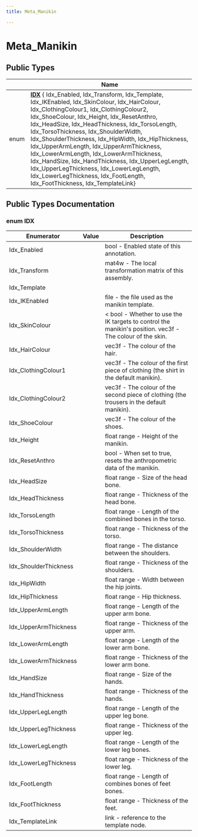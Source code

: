 ```yaml
---
title: Meta_Manikin

---
```


# Meta_Manikin





## Public Types

|                | Name           |
| -------------- | -------------- |
| enum| **[IDX](../Classes/structvrtree_1_1_meta___manikin.mdx#enum-idx)** { Idx_Enabled, Idx_Transform, Idx_Template, Idx_IKEnabled, Idx_SkinColour, Idx_HairColour, Idx_ClothingColour1, Idx_ClothingColour2, Idx_ShoeColour, Idx_Height, Idx_ResetAnthro, Idx_HeadSize, Idx_HeadThickness, Idx_TorsoLength, Idx_TorsoThickness, Idx_ShoulderWidth, Idx_ShoulderThickness, Idx_HipWidth, Idx_HipThickness, Idx_UpperArmLength, Idx_UpperArmThickness, Idx_LowerArmLength, Idx_LowerArmThickness, Idx_HandSize, Idx_HandThickness, Idx_UpperLegLength, Idx_UpperLegThickness, Idx_LowerLegLength, Idx_LowerLegThickness, Idx_FootLength, Idx_FootThickness, Idx_TemplateLink} |

## Public Types Documentation

### enum IDX

| Enumerator | Value | Description |
| ---------- | ----- | ----------- |
| Idx_Enabled | | bool - Enabled state of this annotation.   |
| Idx_Transform | | mat4w - The local transformation matrix of this assembly.   |
| Idx_Template | |   |
| Idx_IKEnabled | | file - the file used as the manikin template.   |
| Idx_SkinColour | | < bool - Whether to use the IK targets to control the manikin's position.  vec3f - The colour of the skin.  |
| Idx_HairColour | | vec3f - The colour of the hair.   |
| Idx_ClothingColour1 | | vec3f - The colour of the first piece of clothing (the shirt in the default manikin).   |
| Idx_ClothingColour2 | | vec3f - The colour of the second piece of clothing (the trousers in the default manikin).   |
| Idx_ShoeColour | | vec3f - The colour of the shoes.   |
| Idx_Height | | float range - Height of the manikin.   |
| Idx_ResetAnthro | | bool - When set to true, resets the anthropometric data of the manikin.   |
| Idx_HeadSize | | float range - Size of the head bone.   |
| Idx_HeadThickness | | float range - Thickness of the head bone.   |
| Idx_TorsoLength | | float range - Length of the combined bones in the torso.   |
| Idx_TorsoThickness | | float range - Thickness of the torso.   |
| Idx_ShoulderWidth | | float range - The distance between the shoulders.   |
| Idx_ShoulderThickness | | float range - Thickness of the shoulders.   |
| Idx_HipWidth | | float range - Width between the hip joints.   |
| Idx_HipThickness | | float range - Hip thickness.   |
| Idx_UpperArmLength | | float range - Length of the upper arm bone.   |
| Idx_UpperArmThickness | | float range - Thickness of the upper arm.   |
| Idx_LowerArmLength | | float range - Length of the lower arm bone.   |
| Idx_LowerArmThickness | | float range - Thickness of the lower arm bone.   |
| Idx_HandSize | | float range - Size of the hands.   |
| Idx_HandThickness | | float range - Thickness of the hands.   |
| Idx_UpperLegLength | | float range - Length of the upper leg bone.   |
| Idx_UpperLegThickness | | float range - Thickness of the upper leg.   |
| Idx_LowerLegLength | | float range - Length of the lower leg bones.   |
| Idx_LowerLegThickness | | float range - Thickness of the lower leg.   |
| Idx_FootLength | | float range - Length of combines bones of feet bones.   |
| Idx_FootThickness | | float range - Thickness of the feet.   |
| Idx_TemplateLink | | link - reference to the template node.   |




